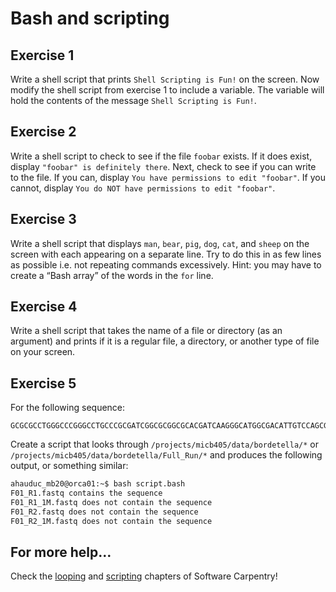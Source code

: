 # Bash and scripting

## Exercise 1
Write a shell script that prints `Shell Scripting is Fun!` on the screen.
Now modify the shell script from exercise 1 to include a variable. The variable will hold the contents of the message `Shell Scripting is Fun!`.

## Exercise 2
Write a shell script to check to see if the file `foobar` exists. If it does exist, display `"foobar" is definitely there`. Next, check to see if you can write to the file. If you can, display `You have permissions to edit "foobar"`. If you cannot, display `You do NOT have permissions to edit "foobar"`.

## Exercise 3
Write a shell script that displays `man`, `bear`, `pig`, `dog`, `cat`, and `sheep` on the screen with each appearing on a separate line. Try to do this in as few lines as possible i.e. not repeating commands excessively. Hint: you may have to create a "Bash array" of the words in the `for` line.

## Exercise 4
Write a shell script that takes the name of a file or directory (as an argument) and prints if it is a regular file, a directory, or another type of file on your screen.

## Exercise 5
For the following sequence:

```
GCGCGCCTGGGCCCGGGCCTGCCCGCGATCGGCGCGGCGCACGATCAAGGGCATGGCGACATTGTCCAGCGCCGTGAACTCCGGCAGCAGGTGATGGAACTGGTAGACAAAGCCCAGGCTGCGATTGCGCAAGGCGCTCTTGCGGGATTCGGACAGGCCGTCGGCCGAGGTGCCGTCGACCACGACCGAGCCGCTGCTGGGCACATCCAGCAGGCCCAGGATGTGCAGCAGCGTGCTCTTGCCCGACCCC
```

Create a script that looks through `/projects/micb405/data/bordetella/*` or `/projects/micb405/data/bordetella/Full_Run/*` and produces the following output, or something similar:

```bash
ahauduc_mb20@orca01:~$ bash script.bash
F01_R1.fastq contains the sequence
F01_R1_1M.fastq does not contain the sequence
F01_R2.fastq does not contain the sequence
F01_R2_1M.fastq does not contain the sequence
```
 
## For more help...
Check the [looping](https://swcarpentry.github.io/shell-novice/05-loop/index.html) and [scripting](https://swcarpentry.github.io/shell-novice/06-script/index.html) chapters of Software Carpentry!



